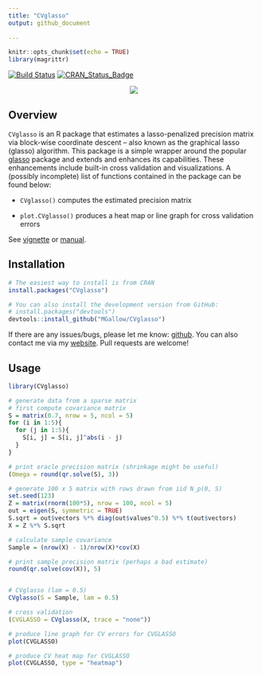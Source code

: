 ```yaml
---
title: "CVglasso"
output: github_document
  
---
```


```r
knitr::opts_chunk$set(echo = TRUE)
library(magrittr)
```

[![Build Status](https://travis-ci.org/MGallow/CVglasso.svg?branch=master)](https://travis-ci.org/MGallow/CVglasso)
[![CRAN_Status_Badge](http://www.r-pkg.org/badges/version/CVglasso)](https://cran.r-project.org/package=CVglasso)

<p align="center">
  <img src = "https://github.com/MGallow/CVglasso/raw/master/vignettes/images/gif.gif"/>
</p>

## Overview

`CVglasso` is an R package that estimates a lasso-penalized precision matrix via block-wise coordinate descent -- also known as the graphical lasso (glasso) algorithm. This package is a simple wrapper around the popular [glasso](https://cran.r-project.org/web/packages/glasso/index.html) package and extends and enhances its capabilities. These enhancements include built-in cross validation and visualizations. A (possibly incomplete) list of functions contained in the package can be found below:

* `CVglasso()` computes the estimated precision matrix

* `plot.CVglasso()` produces a heat map or line graph for cross validation errors

See [vignette](https://mgallow.github.io/CVglasso/) or [manual](https://github.com/MGallow/CVglasso/blob/master/CVglasso.pdf).

## Installation

```r
# The easiest way to install is from CRAN
install.packages("CVglasso")

# You can also install the development version from GitHub:
# install.packages("devtools")
devtools::install_github("MGallow/CVglasso")
```

If there are any issues/bugs, please let me know: [github](https://github.com/MGallow/CVglasso/issues). You can also contact me via my [website](https://mgallow.github.io/). Pull requests are welcome!

## Usage

```r
library(CVglasso)

# generate data from a sparse matrix
# first compute covariance matrix
S = matrix(0.7, nrow = 5, ncol = 5)
for (i in 1:5){
  for (j in 1:5){
    S[i, j] = S[i, j]^abs(i - j)
  }
}

# print oracle precision matrix (shrinkage might be useful)
(Omega = round(qr.solve(S), 3))

# generate 100 x 5 matrix with rows drawn from iid N_p(0, S)
set.seed(123)
Z = matrix(rnorm(100*5), nrow = 100, ncol = 5)
out = eigen(S, symmetric = TRUE)
S.sqrt = out$vectors %*% diag(out$values^0.5) %*% t(out$vectors)
X = Z %*% S.sqrt

# calculate sample covariance
Sample = (nrow(X) - 1)/nrow(X)*cov(X)

# print sample precision matrix (perhaps a bad estimate)
round(qr.solve(cov(X)), 5)


# CVglasso (lam = 0.5)
CVglasso(S = Sample, lam = 0.5)

# cross validation
(CVGLASSO = CVglasso(X, trace = "none"))

# produce line graph for CV errors for CVGLASSO
plot(CVGLASSO)

# produce CV heat map for CVGLASSO
plot(CVGLASSO, type = "heatmap")

```
